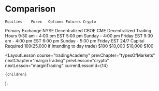 
# Comparison

    Equities	Forex	Options	Futures	Crypto

Primary Exchange NYSE Decentralized CBOE CME Decentralized
Trading Hours 9:30 am - 4:00 pm EST 5:00 pm Sunday - 4:00 pm Friday EST 9:30 am - 4:00 pm EST 6:00 pm Sunday - 5:00 pm Friday EST 24/7
Capital Required $100 ($25,000 if intending to day trade) $100 $10,000 $10,000 $100

  <LayoutLesson
    course="tradingAcademy"
    prevChapter="typesOfMarkets"
    nextChapter="marginTrading"
    prevLesson="crypto"
    nextLesson="marginTrading"
    currentLessonId={14}
  >
    {children}
  </LayoutLesson>
);
